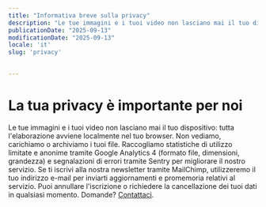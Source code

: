 ```yaml
---
title: "Informativa breve sulla privacy"
description: "Le tue immagini e i tuoi video non lasciano mai il tuo dispositivo. Raccogliamo statistiche di utilizzo limitate e anonime tramite Google Analytics e segnalazioni di errori tramite Sentry."
publicationDate: "2025-09-13"
modificationDate: "2025-09-13"
locale: 'it'
slug: 'privacy'
     

---
```


# La tua privacy è importante per noi
Le tue immagini e i tuoi video non lasciano mai il tuo dispositivo: tutta l'elaborazione avviene localmente nel tuo browser. Non vediamo, carichiamo o archiviamo i tuoi file.
Raccogliamo statistiche di utilizzo limitate e anonime tramite Google Analytics 4 (formato file, dimensioni, grandezza) e segnalazioni di errori tramite Sentry per migliorare il nostro servizio. Se ti iscrivi alla nostra newsletter tramite MailChimp, utilizzeremo il tuo indirizzo e-mail per inviarti aggiornamenti e promemoria relativi al servizio. Puoi annullare l'iscrizione o richiedere la cancellazione dei tuoi dati in qualsiasi momento.
Domande? [Contattaci](https://github.com/damiarita/slingsite/issues).